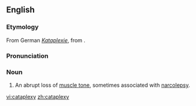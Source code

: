 ==English==
{{wikipedia}}
===Etymology===
From German ''[[Kataplexie]]'', from {{AGr.}} '''{{polytonic|[[κατάπληξις]]}}'''.

===Pronunciation===
{{IPA|/ˈkætəplɛksi/}}

===Noun===
{{en-noun|cataplexies}}

#{{medicine}} An abrupt loss of [[muscle tone]], sometimes associated with [[narcolepsy]].

[[vi:cataplexy]]
[[zh:cataplexy]]